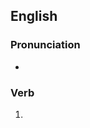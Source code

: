 ==English==

===Pronunciation===
* {{rhymes|ɔː(ɹ)n|lang=en}}

===Verb===
{{head|en|verb form}}

# {{past participle of|foreswear|lang=en|nocat=1}}